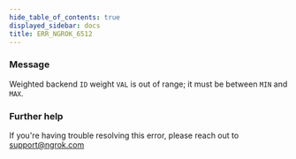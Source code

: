 ```yaml
---
hide_table_of_contents: true
displayed_sidebar: docs
title: ERR_NGROK_6512
---
```




### Message

Weighted backend `ID` weight `VAL` is out of range; it must be between `MIN` and `MAX`.

<ErrorDetails error="err_ngrok_6512" />

### Further help

If you're having trouble resolving this error, please reach out to [support@ngrok.com](mailto:support@ngrok.com?subject=Help%20with%20ERR_NGROK_6512)
